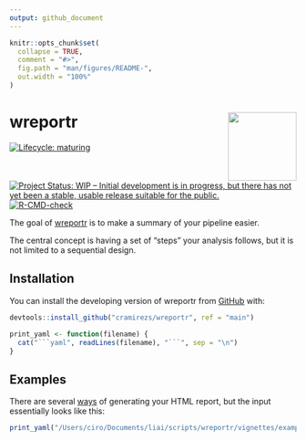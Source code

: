 ```yaml
---
output: github_document
---
```


<!-- README.md is generated from README.Rmd. Please edit that file -->

```r
knitr::opts_chunk$set(
  collapse = TRUE,
  comment = "#>",
  fig.path = "man/figures/README-",
  out.width = "100%"
)
```

# wreportr <img src="man/figures/logo.png" align="right" width="120" />

<!-- badges: start -->
[![Lifecycle: maturing](https://img.shields.io/badge/lifecycle-maturing-blue.svg)](https://www.tidyverse.org/lifecycle/#maturing)
[![Project Status: WIP – Initial development is in progress, but there has not yet been a stable, usable release suitable for the public.](https://www.repostatus.org/badges/latest/wip.svg)](https://www.repostatus.org/#wip)
[![R-CMD-check](https://github.com/cramirezs/wreportr/workflows/R-CMD-check/badge.svg)](https://github.com/cramirezs/wreportr/actions)
<!-- badges: end -->

The goal of [wreportr](https://cramirezs.github.io/wreportr/index.html) is to
make a summary of your pipeline easier.

The central concept is having a set of "steps" your analysis follows,
but it is not limited to a sequential design.

## Installation

You can install the developing version of wreportr from
[GitHub](https://github.com/cramirezs/wreportr) with:

```r
devtools::install_github("cramirezs/wreportr", ref = "main")
```

```r
print_yaml <- function(filename) {
  cat("```yaml", readLines(filename), "```", sep = "\n")
}
```

## Examples

There are several [ways](vignette/) of generating your HTML report,
but the input essentially looks like this:

```r
print_yaml("/Users/ciro/Documents/liai/scripts/wreportr/vignettes/example1.yaml")
```
